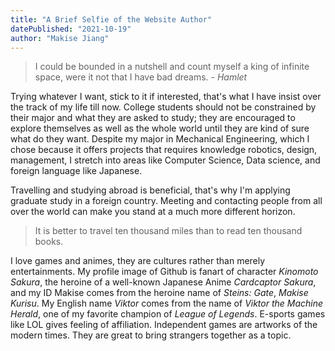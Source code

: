 ```yaml
---
title: "A Brief Selfie of the Website Author"
datePublished: "2021-10-19"
author: "Makise Jiang"
---
```

> I could be bounded in a nutshell and count myself a king of infinite space, were it not that I have bad dreams.	- *Hamlet*

Trying whatever I want, stick to it if interested, that's what I have insist over the track of my life till now. College students should not be constrained by their major and what they are asked to study; they are encouraged to explore themselves as well as the whole world until they are kind of sure what do they want. Despite my major in Mechanical Engineering, which I chose because it offers projects that requires knowledge robotics, design, management, I stretch into areas like Computer Science, Data science, and foreign language like Japanese.

Travelling and studying abroad is beneficial, that's why I'm applying graduate study in a foreign country. Meeting and contacting people from all over the world can make you stand at a much more different horizon.

> It is better to travel ten thousand miles than to read ten thousand books.

I love games and animes, they are cultures rather than merely entertainments. My profile image of Github is fanart of  character *Kinomoto Sakura*, the heroine of a well-known Japanese Anime *Cardcaptor Sakura*, and my ID Makise comes from the heroine name of *Steins: Gate*, *Makise Kurisu*. My English name *Viktor* comes from the name of *Viktor the Machine Herald*, one of my favorite champion of *League of Legends*. E-sports games like LOL gives feeling of affiliation. Independent games are artworks of the modern times. They are great to bring strangers together as a topic. 
